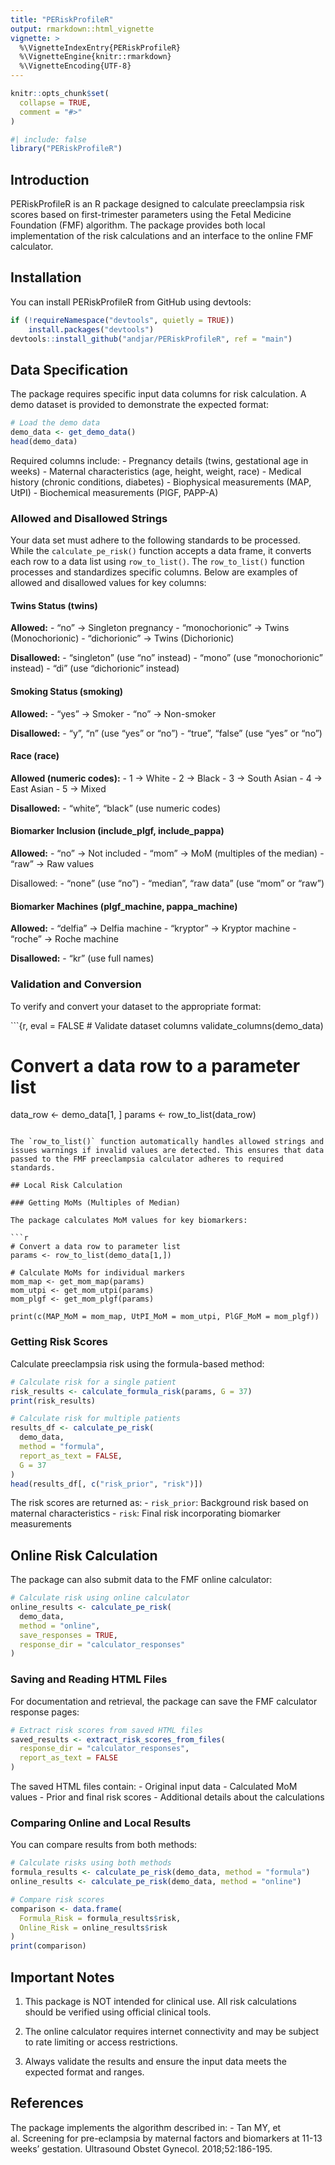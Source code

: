 ```yaml
---
title: "PERiskProfileR"
output: rmarkdown::html_vignette
vignette: >
  %\VignetteIndexEntry{PERiskProfileR}
  %\VignetteEngine{knitr::rmarkdown}
  %\VignetteEncoding{UTF-8}
---
```


```r
knitr::opts_chunk$set(
  collapse = TRUE,
  comment = "#>"
)
```

```r
#| include: false
library("PERiskProfileR")
```

## Introduction

PERiskProfileR is an R package designed to calculate preeclampsia risk scores based on first-trimester parameters using the Fetal Medicine Foundation (FMF) algorithm. The package provides both local implementation of the risk calculations and an interface to the online FMF calculator.

## Installation

You can install PERiskProfileR from GitHub using devtools:

```r
if (!requireNamespace("devtools", quietly = TRUE))
    install.packages("devtools")
devtools::install_github("andjar/PERiskProfileR", ref = "main")
```

## Data Specification

The package requires specific input data columns for risk calculation. A demo dataset is provided to demonstrate the expected format:

```r
# Load the demo data
demo_data <- get_demo_data()
head(demo_data)
```

Required columns include:
- Pregnancy details (twins, gestational age in weeks)
- Maternal characteristics (age, height, weight, race)
- Medical history (chronic conditions, diabetes)
- Biophysical measurements (MAP, UtPI)
- Biochemical measurements (PlGF, PAPP-A)

### Allowed and Disallowed Strings
Your data set must adhere to the following standards to be processed. While the `calculate_pe_risk()` function accepts a data frame, it converts each row to a data list using `row_to_list()`. The `row_to_list()` function processes and standardizes specific columns. Below are examples of allowed and disallowed values for key columns:

#### Twins Status (twins)
**Allowed:**
- "no" → Singleton pregnancy
- "monochorionic" → Twins (Monochorionic)
- "dichorionic" → Twins (Dichorionic)

**Disallowed:**
- "singleton" (use "no" instead)
- "mono" (use "monochorionic" instead)
- "di" (use "dichorionic" instead)

#### Smoking Status (smoking)
**Allowed:**
- "yes" → Smoker
- "no" → Non-smoker

**Disallowed:**
- "y", "n" (use "yes" or "no")
- "true", "false" (use "yes" or "no")

#### Race (race)
**Allowed (numeric codes):**
- 1 → White
- 2 → Black
- 3 → South Asian
- 4 → East Asian
- 5 → Mixed

**Disallowed:**
- "white", "black" (use numeric codes)

#### Biomarker Inclusion (include_plgf, include_pappa)
**Allowed:**
- "no" → Not included
- "mom" → MoM (multiples of the median)
- "raw" → Raw values

Disallowed:
- "none" (use "no")
- "median", "raw data" (use "mom" or "raw")

#### Biomarker Machines (plgf_machine, pappa_machine)
**Allowed:**
- "delfia" → Delfia machine
- "kryptor" → Kryptor machine
- "roche" → Roche machine

**Disallowed:**
- "kr" (use full names)

### Validation and Conversion
To verify and convert your dataset to the appropriate format:

```{r, eval = FALSE
# Validate dataset columns
validate_columns(demo_data)

# Convert a data row to a parameter list
data_row <- demo_data[1, ]
params <- row_to_list(data_row)
```

The `row_to_list()` function automatically handles allowed strings and issues warnings if invalid values are detected. This ensures that data passed to the FMF preeclampsia calculator adheres to required standards.

## Local Risk Calculation

### Getting MoMs (Multiples of Median)

The package calculates MoM values for key biomarkers:

```r
# Convert a data row to parameter list
params <- row_to_list(demo_data[1,])

# Calculate MoMs for individual markers
mom_map <- get_mom_map(params)
mom_utpi <- get_mom_utpi(params)
mom_plgf <- get_mom_plgf(params)

print(c(MAP_MoM = mom_map, UtPI_MoM = mom_utpi, PlGF_MoM = mom_plgf))
```

### Getting Risk Scores

Calculate preeclampsia risk using the formula-based method:

```r
# Calculate risk for a single patient
risk_results <- calculate_formula_risk(params, G = 37)
print(risk_results)

# Calculate risk for multiple patients
results_df <- calculate_pe_risk(
  demo_data,
  method = "formula",
  report_as_text = FALSE,
  G = 37
)
head(results_df[, c("risk_prior", "risk")])
```

The risk scores are returned as:
- `risk_prior`: Background risk based on maternal characteristics
- `risk`: Final risk incorporating biomarker measurements

## Online Risk Calculation

The package can also submit data to the FMF online calculator:

```r
# Calculate risk using online calculator
online_results <- calculate_pe_risk(
  demo_data,
  method = "online",
  save_responses = TRUE,
  response_dir = "calculator_responses"
)
```

### Saving and Reading HTML Files

For documentation and retrieval, the package can save the FMF calculator response pages:

```r
# Extract risk scores from saved HTML files
saved_results <- extract_risk_scores_from_files(
  response_dir = "calculator_responses",
  report_as_text = FALSE
)
```

The saved HTML files contain:
- Original input data
- Calculated MoM values
- Prior and final risk scores
- Additional details about the calculations

### Comparing Online and Local Results

You can compare results from both methods:

```r
# Calculate risks using both methods
formula_results <- calculate_pe_risk(demo_data, method = "formula")
online_results <- calculate_pe_risk(demo_data, method = "online")

# Compare risk scores
comparison <- data.frame(
  Formula_Risk = formula_results$risk,
  Online_Risk = online_results$risk
)
print(comparison)
```

## Important Notes

1. This package is NOT intended for clinical use. All risk calculations should be verified using official clinical tools.

2. The online calculator requires internet connectivity and may be subject to rate limiting or access restrictions.

3. Always validate the results and ensure the input data meets the expected format and ranges.

## References

The package implements the algorithm described in:
- Tan MY, et al. Screening for pre-eclampsia by maternal factors and biomarkers at 11-13 weeks' gestation. Ultrasound Obstet Gynecol. 2018;52:186-195.